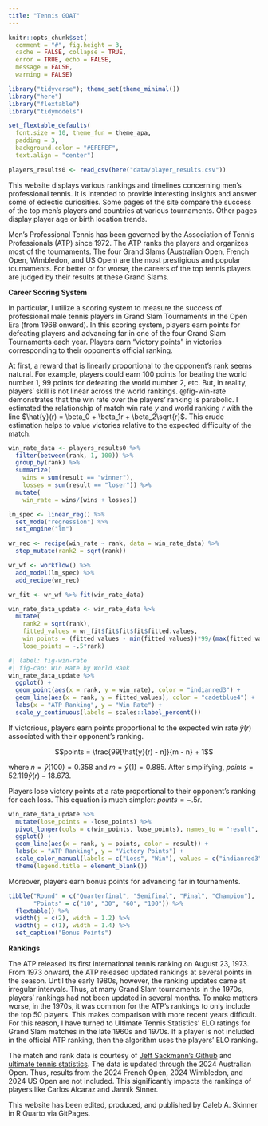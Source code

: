 ```yaml
---
title: "Tennis GOAT"
---
```


<!-- Change: -->
<!-- 1. Point system to reflect win probability -->

```r
knitr::opts_chunk$set(
  comment = "#", fig.height = 3, 
  cache = FALSE, collapse = TRUE,
  error = TRUE, echo = FALSE,
  message = FALSE,
  warning = FALSE)
```

```r
library("tidyverse"); theme_set(theme_minimal())
library("here")
library("flextable")
library("tidymodels")

set_flextable_defaults(
  font.size = 10, theme_fun = theme_apa,
  padding = 3,
  background.color = "#EFEFEF",
  text.align = "center")

players_results0 <- read_csv(here("data/player_results.csv"))
```

This website displays various rankings and timelines concerning men's professional tennis. It is intended to provide interesting insights and answer some of eclectic curiosities. Some pages of the site compare the success of the top men's players and countries at various tournaments. Other pages display player age or birth location trends.

Men's Professional Tennis has been governed by the Association of Tennis Professionals (ATP) since 1972. The ATP ranks the players and organizes most of the tournaments. The four Grand Slams (Australian Open, French Open, Wimbledon, and US Open) are the most prestigious and popular tournaments. For better or for worse, the careers of the top tennis players are judged by their results at these Grand Slams.

**Career Scoring System**

In particular, I utilize a scoring system to measure the success of professional male tennis players in Grand Slam Tournaments in the Open Era (from 1968 onward). In this scoring system, players earn points for defeating players and advancing far in one of the four Grand Slam Tournaments each year. Players earn "victory points" in victories corresponding to their opponent's official ranking.

At first, a reward that is linearly proportional to the opponent's rank seems natural. For example, players could earn 100 points for beating the world number 1, 99 points for defeating the world number 2, etc. But, in reality, players' skill is not linear across the world rankings. @fig-win-rate demonstrates that the win rate over the players' ranking is parabolic. I estimated the relationship of match win rate *y* and world ranking *r* with the line $\hat{y}(r) = \beta_0 + \beta_1r + \beta_2\sqrt{r}$. This crude estimation helps to value victories relative to the expected difficulty of the match.

```r
win_rate_data <- players_results0 %>%
  filter(between(rank, 1, 100)) %>%
  group_by(rank) %>%
  summarize(
    wins = sum(result == "winner"),
    losses = sum(result == "loser")) %>%
  mutate(
    win_rate = wins/(wins + losses))

lm_spec <- linear_reg() %>%
  set_mode("regression") %>%
  set_engine("lm")

wr_rec <- recipe(win_rate ~ rank, data = win_rate_data) %>%
  step_mutate(rank2 = sqrt(rank))

wr_wf <- workflow() %>%
  add_model(lm_spec) %>%
  add_recipe(wr_rec)

wr_fit <- wr_wf %>% fit(win_rate_data)

win_rate_data_update <- win_rate_data %>%
  mutate(
    rank2 = sqrt(rank),
    fitted_values = wr_fit$fit$fit$fit$fitted.values,
    win_points = (fitted_values - min(fitted_values))*99/(max(fitted_values) - min(fitted_values)) + 1,
    lose_points = -.5*rank)
```

```r
#| label: fig-win-rate
#| fig-cap: Win Rate by World Rank
win_rate_data_update %>%
  ggplot() +
  geom_point(aes(x = rank, y = win_rate), color = "indianred3") +
  geom_line(aes(x = rank, y = fitted_values), color = "cadetblue4") +
  labs(x = "ATP Ranking", y = "Win Rate") +
  scale_y_continuous(labels = scales::label_percent())
```

If victorious, players earn points proportional to the expected win rate $\hat{y}(r)$ associated with their opponent's ranking.

$$points = \frac{99[\hat{y}(r) - n]}{m - n} + 1$$

where $n = \hat{y}(100) = 0.358$ and $m = \hat{y}(1) = 0.885$. After simplifying, $points = 52.119\hat{y}(r) - 18.673$.

Players lose victory points at a rate proportional to their opponent's ranking for each loss. This equation is much simpler: $points = -.5r$.

```r
win_rate_data_update %>%
  mutate(lose_points = -lose_points) %>%
  pivot_longer(cols = c(win_points, lose_points), names_to = "result", values_to = "points") %>%
  ggplot() +
  geom_line(aes(x = rank, y = points, color = result)) +
  labs(x = "ATP Ranking", y = "Victory Points") +
  scale_color_manual(labels = c("Loss", "Win"), values = c("indianred3", "cadetblue3")) +
  theme(legend.title = element_blank())
```

Moreover, players earn bonus points for advancing far in tournaments.

```r
tibble("Round" = c("Quarterfinal", "Semifinal", "Final", "Champion"),
       "Points" = c("10", "30", "60", "100")) %>%
  flextable() %>%
  width(j = c(2), width = 1.2) %>%
  width(j = c(1), width = 1.4) %>%
  set_caption("Bonus Points")
```

**Rankings**

The ATP released its first international tennis ranking on August 23, 1973. From 1973 onward, the ATP released updated rankings at several points in the season. Until the early 1980s, however, the ranking updates came at irregular intervals. Thus, at many Grand Slam tournaments in the 1970s, players' rankings had not been updated in several months. To make matters worse, in the 1970s, it was common for the ATP's rankings to only include the top 50 players. This makes comparison with more recent years difficult. For this reason, I have turned to Ultimate Tennis Statistics' ELO ratings for Grand Slam matches in the late 1960s and 1970s. If a player is not included in the official ATP ranking, then the algorithm uses the players' ELO ranking.

The match and rank data is courtesy of [Jeff Sackmann's Github](https://github.com/JeffSackmann/tennis_atp) and [ultimate tennis statistics](https://www.ultimatetennisstatistics.com). The data is updated through the 2024 Australian Open. Thus, results from the 2024 French Open, 2024 Wimbledon, and 2024 US Open are not included. This significantly impacts the rankings of players like Carlos Alcaraz and Jannik Sinner.

This website has been edited, produced, and published by Caleb A. Skinner in R Quarto via GitPages.


